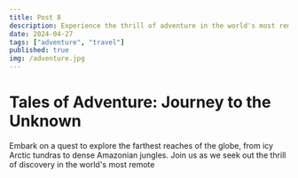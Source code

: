 ```yaml
---
title: Post 8
description: Experience the thrill of adventure in the world's most remote places.
date: 2024-04-27
tags: ["adventure", "travel"]
published: true
img: /adventure.jpg
---
```


# Tales of Adventure: Journey to the Unknown

Embark on a quest to explore the farthest reaches of the globe, from icy Arctic tundras to dense Amazonian jungles. Join us as we seek out the thrill of discovery in the world's most remote
